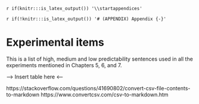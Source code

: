 `r if(knitr:::is_latex_output()) '\\startappendices'`

`r if(!knitr:::is_latex_output()) '# (APPENDIX) Appendix {-}'` 

<!-- If you feel it necessary to include an appendix, it goes here. The first appendix should include the commands above. -->


# Experimental items

This is a list of high, medium and low predictability sentences used in all the experiments mentioned in Chapters 5, 6, and 7.

--> Insert table here <--

https://stackoverflow.com/questions/41690802/convert-csv-file-contents-to-markdown
https://www.convertcsv.com/csv-to-markdown.htm


<!-- ** Second Appendix, just in case ** -->